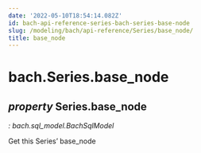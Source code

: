 ```yaml
---
date: '2022-05-10T18:54:14.082Z'
id: bach-api-reference-series-bach-series-base-node
slug: /modeling/bach/api-reference/Series/base_node/
title: base_node
---
```


# bach.Series.base_node

<div className="property">

## <span className="type-annotation"><em>property </em></span> <span className="additional-name">Series.</span><span className="name">base_node</span>

<span className="type-annotation"><em>

: bach.sql_model.BachSqlModel

</em></span> 


<div className="content">

Get this Series’ base_node


</div>


</div>
